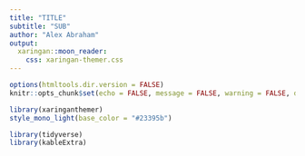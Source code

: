 ```yaml
---
title: "TITLE"
subtitle: "SUB"
author: "Alex Abraham"
output:
  xaringan::moon_reader:
    css: xaringan-themer.css
---
```


<style>

.remark-slide-content > h1 {   font-size: 45px ; }

</style>


```r
options(htmltools.dir.version = FALSE)
knitr::opts_chunk$set(echo = FALSE, message = FALSE, warning = FALSE, dpi = 100, fig.showtext = TRUE)
```

```r
library(xaringanthemer)
style_mono_light(base_color = "#23395b")

library(tidyverse)
library(kableExtra)
```